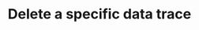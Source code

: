 ---
title: 'Delete a specific data trace'
openapi: 'DELETE /api/v1/context/traces/{traceId}/delete'
---